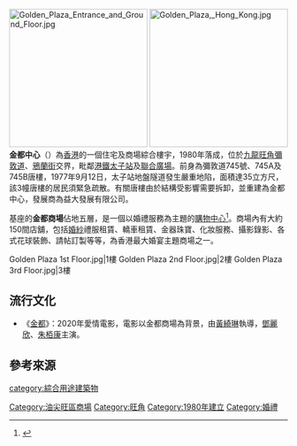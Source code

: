 {{Distinguish|金都 (電影)}}
[[File:Golden_Plaza_Entrance_and_Ground_Floor.jpg|250px]]
[[File:Golden_Plaza,_Hong_Kong.jpg|250px]]
'''金都中心'''（{{lang-en|'''Golden Plaza'''}}）為[[香港|香港]]的一個住宅及商場綜合樓宇，1980年落成，位於[[九龍|九龍]][[旺角|旺角]][[彌敦道|彌敦道]]、[[鴉蘭街|鴉蘭街]]交界，毗鄰[[港鐵|港鐵]][[太子站|太子站]]及[[聯合廣場|聯合廣場]]。前身為彌敦道745號、745A及745B唐樓，1977年9月12日，太子站地盤隧道發生嚴重地陷，面積達35立方尺，該3幢唐樓的居民須緊急疏散。有關唐樓由於結構受影響需要拆卸，並重建為金都中心，發展商為益大發展有限公司。

基座的'''金都商場'''佔地五層，是一個以婚禮服務為主題的[[購物中心|購物中心]]<ref>{{cite news |title=香港一站式婚慶主題采購中心 金都商場應有盡有 |url=http://life.takungpao.com.hk/shopping/q/2013/0320/1501540.html |language=中文 |publisher=大公報 |date=2013年3月20日 |access-date=2014年9月1日 |archive-url=https://web.archive.org/web/20160304103947/http://life.takungpao.com.hk/shopping/q/2013/0320/1501540.html |archive-date=2016年3月4日 |dead-url=yes }}</ref>。商場內有大約150間店舖，包括[[婚紗|婚紗]]禮服租賃、轎車租賃、金器珠寶、化妝服務、攝影錄影、各式花球裝飾、請帖訂製等等，為香港最大婚宴主題商場之一。

<gallery mode=packed heights=150px style="text-align:left">
Golden Plaza 1st Floor.jpg|1樓
Golden Plaza 2nd Floor.jpg|2樓
Golden Plaza 3rd Floor.jpg|3樓
</gallery>

==流行文化==
*《[[金都_(電影)|金都]]》：2020年愛情電影，電影以金都商場為背景，由[[黃綺琳|黃綺琳]]執導，[[鄧麗欣|鄧麗欣]]、[[朱栢康|朱栢康]]主演。

==參考來源==
{{reflist}}

[[Category:油尖旺區商場|Category:油尖旺區商場]]
[[Category:旺角|Category:旺角]]
[[Category:1980年建立|Category:1980年建立]]
[[category:綜合用途建築物|category:綜合用途建築物]]
[[Category:婚禮|Category:婚禮]]